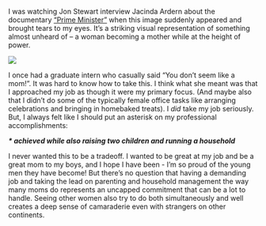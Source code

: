 
I was watching Jon Stewart interview Jacinda Ardern about the documentary ["Prime Minister"](https://youtu.be/brEFCizM9ws?si=-2r0Z4ctPsoMMdRR) when this image suddenly appeared and brought tears to my eyes. It's a striking visual representation of something almost unheard of -- a woman becoming a mother while at the height of power.

![](../images/jacinda.png)

I once had a graduate intern who casually said "You don't seem like a mom!". It was hard to know how to take this. I think what she meant was that I approached my job as though it were my primary focus. (And maybe also that I didn't do some of the typically female office tasks like arranging celebrations and bringing in homebaked treats). I _did_ take my job seriously. But, I always felt like I should put an asterisk on my professional accomplishments:

 **_* achieved while also raising two children and running a household_**

I never wanted this to be a tradeoff. I wanted to be great at my job and be a great mom to my boys, and I hope I have been - I'm so proud of the young men they have become! But there's no question that having a demanding job and taking the lead on parenting and household management the way many moms do represents an uncapped commitment that can be a lot to handle. Seeing other women also try to do both simultaneously and well creates a deep sense of camaraderie even with strangers on other continents.
